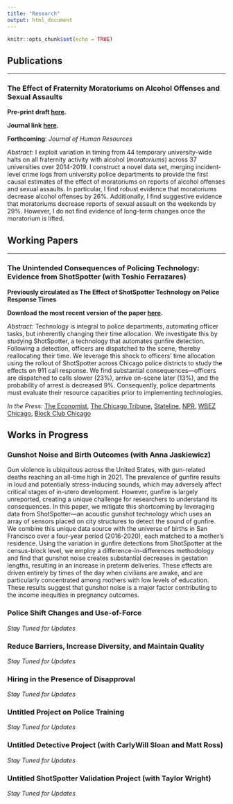 ```yaml
---
title: "Research"
output: html_document
---
```


```r
knitr::opts_chunk$set(echo = TRUE)
```

## Publications
***

### The Effect of Fraternity Moratoriums on Alcohol Offenses and Sexual Assaults

**Pre-print draft [here](https://github.com/michaeltopper1/Fraternities/blob/master/paper_iterations/accepted_paper/main.pdf).**

**Journal link [here](https://jhr.uwpress.org/content/early/2023/05/01/jhr.0722-12422R1).**

**Forthcoming**: *Journal of Human Resources*

*Abstract*: 
I exploit variation in timing from 44 temporary university-wide halts on all fraternity activity with alcohol (*moratoriums*) across 37 universities over 2014-2019. I construct a novel data set, merging incident-level crime logs from university police departments to provide the first causal estimates of the effect of moratoriums on reports of alcohol offenses and sexual assaults. In particular, I find robust evidence that moratoriums decrease alcohol offenses by 26%. Additionally, I find suggestive evidence that moratoriums decrease reports of sexual assault on the weekends by 29%. However, I do not find evidence of long-term changes once the moratorium is lifted.

## Working Papers
***

### The Unintended Consequences of Policing Technology: Evidence from ShotSpotter (with Toshio Ferrazares)

**Previously circulated as The Effect of ShotSpotter Technology on Police Response Times**

**Download the most recent version of the paper [here](jmp_michael_topper.pdf).**

*Abstract:*
Technology is integral to police departments, automating officer tasks, but inherently changing their time allocation. We investigate this by studying ShotSpotter, a technology that automates gunfire detection. Following a detection, officers are dispatched to the scene, thereby reallocating their time. We leverage this shock to officers’ time allocation using the rollout of ShotSpotter across Chicago police districts to study the effects on 911 call response. We find substantial consequences---officers are dispatched to calls slower (23%), arrive on-scene later (13%), and the probability of arrest is decreased 9%. Consequently, police departments must evaluate their resource capacities prior to implementing technologies.

*In the Press:* [The Economist](https://www.economist.com/united-states/2023/12/27/americas-new-policing-tech-isnt-cutting-crime?giftId=77056dba-6af1-40be-af4c-0f6e5baf028b), [The Chicago Tribune](https://www.chicagotribune.com/2024/03/03/with-shotspotter-staying-in-chicago-for-the-time-being-dispute-continues-over-the-systems-usefulness/),   [Stateline](https://stateline.org/2024/02/27/chicago-is-the-latest-city-rethinking-disputed-technology-that-listens-for-gunshots/),
[NPR](https://www.npr.org/2024/10/20/nx-s1-5131546/researchers-are-skeptical-of-this-gunfire-detection-system-chicago-no-longer-uses-it),
[WBEZ Chicago](https://www.wbez.org/2024/09/18/research-finds-shotspotter-slows-police-responses-to-911-calls), [Block Club Chicago](https://blockclubchicago.org/2024/10/08/south-side-officials-raise-2-5-million-in-effort-to-keep-shotspotter-in-chicago/)


## Works in Progress

### Gunshot Noise and Birth Outcomes (with Anna Jaskiewicz)

Gun violence is ubiquitous across the United States, with gun-related deaths reaching an all-time high in 2021. The prevalence of gunfire results in loud and potentially stress-inducing sounds, which may adversely affect critical stages of in-utero development. However, gunfire is largely unreported, creating a unique challenge for researchers to understand its consequences. In this paper, we mitigate this shortcoming by leveraging data from ShotSpotter—an acoustic gunshot technology which uses an array of sensors placed on city structures to detect the sound of gunfire. We combine this unique data source with the universe of births in San Francisco over a four-year period (2016-2020), each matched to a mother's residence. Using the variation in gunfire detections from ShotSpotter at the census-block level, we employ a difference-in-differences methodology and find that gunshot noise creates substantial decreases in gestation lengths, resulting in an increase in preterm deliveries. These effects are driven entirely by times of the day when civilians are awake, and are particularly concentrated among mothers with low levels of education. These results suggest that gunshot noise is a major factor contributing to the income inequities in pregnancy outcomes.

### Police Shift Changes and Use-of-Force 

*Stay Tuned for Updates*

### Reduce Barriers, Increase Diversity, and Maintain Quality

*Stay Tuned for Updates*

### Hiring in the Presence of Disapproval

*Stay Tuned for Updates*

### Untitled Project on Police Training

*Stay Tuned for Updates*

### Untitled Detective Project (with CarlyWill Sloan and Matt Ross)

*Stay Tuned for Updates*

### Untitled ShotSpotter Validation Project (with Taylor Wright)

*Stay Tuned for Updates*



